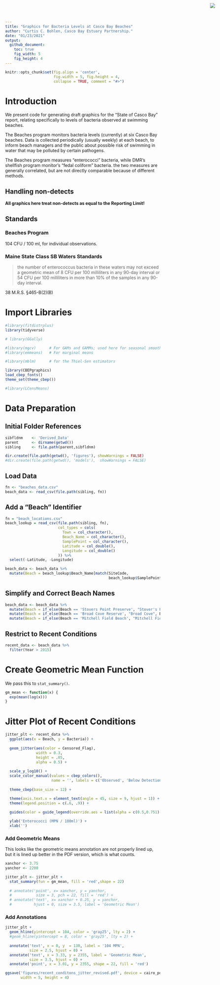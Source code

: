 ```yaml
---
title: "Graphics for Bacteria Levels at Casco Bay Beaches"
author: "Curtis C. Bohlen, Casco Bay Estuary Partnership."
date: "01/23/2021"
output:
  github_document:
    toc: true
    fig_width: 5
    fig_height: 4
---
```

<img
    src="https://www.cascobayestuary.org/wp-content/uploads/2014/04/logo_sm.jpg"
    style="position:absolute;top:10px;right:50px;" />

```r
knitr::opts_chunk$set(fig.align = 'center',
                      fig.width = 5, fig.height = 4,
                      collapse = TRUE, comment = "#>")
```

# Introduction
We present code for generating draft graphics for the "State of Casco Bay" 
report, relating specifically to levels of bacteria observed at swimming
beaches.

The Beaches program monitors bacteria levels (currently) at six Casco Bay
beaches.  Data is collected periodically (usually weekly) at each beach, to
inform beach managers and the public about possible risk of swimming in
water that may be polluted by certain pathogens.

The Beaches program measures "enterococci" bacteria, while DMR's shellfish
program monitor's "fedal coliform" bacteria.  the two measures are generally
correlated, but are not directly comparable because of different methods.

## Handling non-detects

**All graphics here treat non-detects as equal to the Reporting Limit!**

## Standards 
### Beaches Program
104 CFU / 100 ml, for individual observations.

### Maine State Class SB Waters Standards
> the number of enterococcus bacteria in these waters may not exceed a geometric
  mean of 8 CFU per 100   milliliters in any 90-day interval or 54 CFU per 100
  milliliters in more than 10% of the samples in any 90-day interval.
  
  38 M.R.S. §465-B(2)(B)

# Import Libraries  
```r
#library(fitdistrplus)
library(tidyverse)

# library(GGally)

#library(mgcv)      # For GAMs and GAMMs; used here for seasonal smoothers
#library(emmeans)   # For marginal means

#library(mblm)      # for the Thiel-Sen estimators

library(CBEPgraphics)
load_cbep_fonts()
theme_set(theme_cbep())

#library(LCensMeans)
```

# Data Preparation
## Initial Folder References
```r
sibfldnm    <- 'Derived_Data'
parent      <- dirname(getwd())
sibling     <- file.path(parent,sibfldnm)

dir.create(file.path(getwd(), 'figures'), showWarnings = FALSE)
#dir.create(file.path(getwd(), 'models'),  showWarnings = FALSE)
```

## Load Data
```r
fn <- "beaches_data.csv"
beach_data <- read_csv(file.path(sibling, fn))
```

##  Add a "Beach" Identifier
```r
fn = "beach_locations.csv"
beach_lookup = read_csv(file.path(sibling, fn),
                        col_types = cols(
                          Town = col_character(),
                          Beach_Name = col_character(),
                          SamplePoint = col_character(),
                          Latitude = col_double(),
                          Longitude = col_double()
                        )) %>%
  select(-Latitude, -Longitude)

beach_data <- beach_data %>%
  mutate(Beach = beach_lookup$Beach_Name[match(SiteCode, 
                                               beach_lookup$SamplePoint)])
```

## Simplify and Correct Beach Names
```r
beach_data <- beach_data %>%
  mutate(Beach = if_else(Beach == 'Stovers Point Preserve', "Stover's Point", Beach)) %>%
  mutate(Beach = if_else(Beach == 'Broad Cove Reserve', "Broad Cove", Beach)) %>%
  mutate(Beach = if_else(Beach == 'Mitchell Field Beach', "Mitchell Field", Beach))
```

## Restrict to Recent Conditions
```r
recent_data <- beach_data %>%
  filter(Year > 2015)
```

# Create Geometric Mean Function
We pass this to `stat_summary()`.
```r
gm_mean <- function(x) {
  exp(mean(log(x)))
}
```

# Jitter Plot of Recent Conditions
```r
jitter_plt <- recent_data %>%
  ggplot(aes(x = Beach, y = Bacteria)) +
  
  geom_jitter(aes(color = Censored_Flag),
              width = 0.3, 
              height = .05,
              alpha = 0.5) +
  
  scale_y_log10() +
  scale_color_manual(values = cbep_colors(), 
                     name = '', labels = c('Observed', 'Below Detection')) +
  
  theme_cbep(base_size = 12) +

  theme(axis.text.x = element_text(angle = 45, size = 9, hjust = 1)) +
  theme(legend.position = c(.6, .9)) +
  
  guides(color = guide_legend(override.aes = list(alpha = c(0.5,0.751) ) )) +

  ylab('Enterococci (MPN / 100ml)') +
  xlab('')
```

### Add Geometric Means
This looks like the geometric means annotation are not properly lined up, but
it is lined up better in the PDF version, which is what counts.
```r
xanchor <- 3.75
yanchor <- 2200

jitter_plt <- jitter_plt + 
  stat_summary(fun = gm_mean, fill = 'red',shape = 22) 
  
  # annotate('point', x= xanchor, y = yanchor,
  #           size = 3, pch = 22, fill = 'red') +
  # annotate('text', x= xanchor + 0.25, y = yanchor,
  #          hjust = 0, size = 3.5, label = 'Geometric Mean')
```

### Add Annotations
```r
jitter_plt +
  geom_hline(yintercept = 104, color = 'gray25', lty = 2) +
  #geom_hline(yintercept = 8, color = 'gray25', lty = 2) +
  
  annotate('text', x = 0, y  = 130, label = '104 MPN', 
           size = 2.5, hjust = 0) +
  annotate('text', x = 3.33, y = 2355, label = 'Geometric Mean', 
           size = 3.5, hjust = 0) +
  annotate('point', x = 3.01, y = 2355, shape = 22, fill = 'red')

ggsave('figures/recent_conditons_jitter_revised.pdf', device = cairo_pdf, 
       width = 5, height = 4)
```


